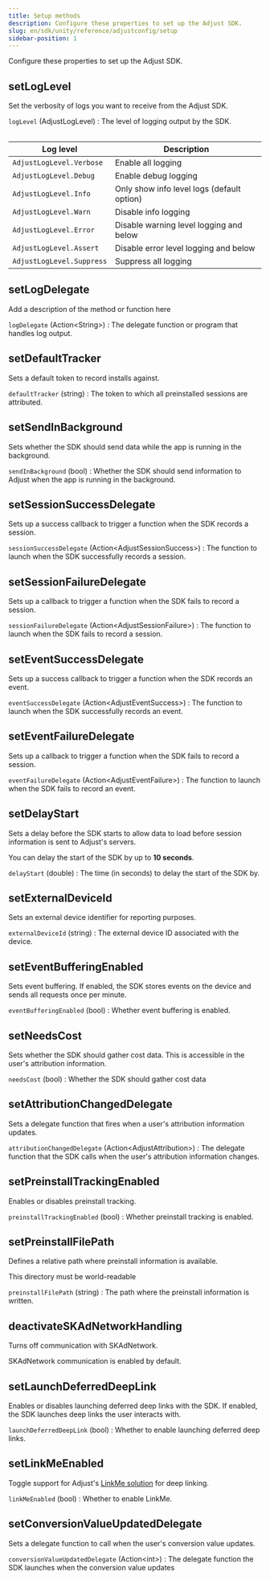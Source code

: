 ```yaml
---
title: Setup methods
description: Configure these properties to set up the Adjust SDK.
slug: en/sdk/unity/reference/adjustconfig/setup
sidebar-position: 1
---
```


Configure these properties to set up the Adjust SDK.

<Function>

## setLogLevel

Set the verbosity of logs you want to receive from the Adjust SDK.

<slot slot="signature">


<SetLogLevelSig />

</slot>

<slot slot="snippet">


<SetLogLevel />

</slot>

<slot slot="parameters">

`logLevel` (AdjustLogLevel)
: The level of logging output by the SDK.

<Table>

| Log level                 | Description                                |
| ------------------------- | ------------------------------------------ |
| `AdjustLogLevel.Verbose`  | Enable all logging                         |
| `AdjustLogLevel.Debug`    | Enable debug logging                       |
| `AdjustLogLevel.Info`     | Only show info level logs (default option) |
| `AdjustLogLevel.Warn`     | Disable info logging                       |
| `AdjustLogLevel.Error`    | Disable warning level logging and below    |
| `AdjustLogLevel.Assert`   | Disable error level logging and below      |
| `AdjustLogLevel.Suppress` | Suppress all logging                       |

</Table>

</slot>

</Function>

<Function>

## setLogDelegate

Add a description of the method or function here

<slot slot="signature">


<SetLogDelegateSig />

</slot>

<slot slot="snippet">


<SetLogDelegate />

</slot>

<slot slot="parameters">

`logDelegate` (Action\<String\>)
: The delegate function or program that handles log output.

</slot>

</Function>

<Function>

## setDefaultTracker

Sets a default token to record installs against.

<slot slot="signature">


<SetDefaultTrackerSig />

</slot>

<slot slot="snippet">


<SetDefaultTracker />

</slot>

<slot slot="parameters">

`defaultTracker` (string)
: The token to which all preinstalled sessions are attributed.

</slot>

</Function>

<Function>

## setSendInBackground

Sets whether the SDK should send data while the app is running in the background.

<slot slot="signature">


<SetSendInBackgroundSig />

</slot>

<slot slot="snippet">


<SetSendInBackground />

</slot>

<slot slot="parameters">

`sendInBackground` (bool)
: Whether the SDK should send information to Adjust when the app is running in the background.

</slot>

</Function>

<Function>

## setSessionSuccessDelegate

Sets up a success callback to trigger a function when the SDK records a session.

<slot slot="signature">


<SetSessionSuccessDelegateSig />

</slot>

<slot slot="snippet">


<SetSessionSuccessDelegate />

</slot>

<slot slot="parameters">

`sessionSuccessDelegate` (Action\<AdjustSessionSuccess\>)
: The function to launch when the SDK successfully records a session.

</slot>

</Function>

<Function>

## setSessionFailureDelegate

Sets up a callback to trigger a function when the SDK fails to record a session.

<slot slot="signature">


<SetSessionFailureDelegateSig />

</slot>

<slot slot="snippet">


<SetSessionFailureDelegate />

</slot>

<slot slot="parameters">

`sessionFailureDelegate` (Action\<AdjustSessionFailure\>)
: The function to launch when the SDK fails to record a session.

</slot>

</Function>

<Function>

## setEventSuccessDelegate

Sets up a success callback to trigger a function when the SDK records an event.

<slot slot="signature">


<SetEventSuccessDelegateSig />

</slot>

<slot slot="snippet">


<SetEventSuccessDelegate />

</slot>

<slot slot="parameters">

`eventSuccessDelegate` (Action\<AdjustEventSuccess\>)
: The function to launch when the SDK successfully records an event.

</slot>

</Function>

<Function>

## setEventFailureDelegate

Sets up a callback to trigger a function when the SDK fails to record a session.

<slot slot="signature">


<SetEventFailureDelegateSig />

</slot>

<slot slot="snippet">


<SetEventFailureDelegate />

</slot>

<slot slot="parameters">

`eventFailureDelegate` (Action\<AdjustEventFailure\>)
: The function to launch when the SDK fails to record an event.

</slot>

</Function>

<Function>

## setDelayStart

Sets a delay before the SDK starts to allow data to load before session information is sent to Adjust's servers.

<Callout type="info">

You can delay the start of the SDK by up to **10 seconds**.

</Callout>

<slot slot="signature">


<SetDelayStartSig />

</slot>

<slot slot="snippet">


<SetDelayStart />

</slot>

<slot slot="parameters">

`delayStart` (double)
: The time (in seconds) to delay the start of the SDK by.

</slot>

</Function>

<Function>

## setExternalDeviceId

Sets an external device identifier for reporting purposes.

<slot slot="signature">


<SetExternalDeviceIdSig />

</slot>

<slot slot="snippet">


<SetExternalDeviceId />

</slot>

<slot slot="parameters">

`externalDeviceId` (string)
: The external device ID associated with the device.

</slot>

</Function>

<Function>

## setEventBufferingEnabled

Sets event buffering. If enabled, the SDK stores events on the device and sends all requests once per minute.

<slot slot="signature">


<SetEventBufferingEnabledSig />

</slot>

<slot slot="snippet">


<SetEventBufferingEnabled />

</slot>

<slot slot="parameters">

`eventBufferingEnabled` (bool)
: Whether event buffering is enabled.

</slot>

</Function>

<Function>

## setNeedsCost

Sets whether the SDK should gather cost data. This is accessible in the user's attribution information.

<slot slot="signature">


<SetNeedsCostSig />

</slot>

<slot slot="snippet">


<SetNeedsCost />

</slot>

<slot slot="parameters">

`needsCost` (bool)
: Whether the SDK should gather cost data

</slot>

</Function>

<Function>

## setAttributionChangedDelegate

Sets a delegate function that fires when a user's attribution information updates.

<slot slot="signature">


<SetAttributionChangedDelegateSig />

</slot>

<slot slot="snippet">


<SetAttributionChangedDelegate />

</slot>

<slot slot="parameters">

`attributionChangedDelegate` (Action\<AdjustAttribution\>)
: The delegate function that the SDK calls when the user's attribution information changes.

</slot>

</Function>

<Function>

## setPreinstallTrackingEnabled

Enables or disables preinstall tracking.

<slot slot="signature">


<SetPreinstallTrackingEnabledSig />

</slot>

<slot slot="snippet">


<SetPreinstallTrackingEnabled />

</slot>

<slot slot="parameters">

`preinstallTrackingEnabled` (bool)
: Whether preinstall tracking is enabled.

</slot>

</Function>

<Function>

## setPreinstallFilePath

Defines a relative path where preinstall information is available.

<Callout type="important">

This directory must be world-readable

</Callout>

<slot slot="signature">


<SetPreinstallFilePathSig />

</slot>

<slot slot="snippet">


<SetPreinstallFilePath />

</slot>

<slot slot="parameters">

`preinstallFilePath` (string)
: The path where the preinstall information is written.

</slot>

</Function>

<Function>

## deactivateSKAdNetworkHandling

Turns off communication with SKAdNetwork.

<Callout type="note">

SKAdNetwork communication is enabled by default.

</Callout>

<slot slot="signature">


<DeactivateSKAdNetworkHandlingSig />

</slot>

<slot slot="snippet">


<DeactivateSKAdNetworkHandling />

</slot>

</Function>

<Function>

## setLaunchDeferredDeepLink

Enables or disables launching deferred deep links with the SDK. If enabled, the SDK launches deep links the user interacts with.

<slot slot="signature">


<SetLaunchDeferredDeepLinkSig />

</slot>

<slot slot="snippet">


<SetLaunchDeferredDeepLink />

</slot>

<slot slot="parameters">

`launchDeferredDeepLink` (bool)
: Whether to enable launching deferred deep links.

</slot>

</Function>

<Function>

## setLinkMeEnabled

Toggle support for Adjust's [LinkMe solution](https://help.adjust.com/en/article/linkme) for deep linking.

<slot slot="signature">


<SetLinkMeEnabledSig />

</slot>

<slot slot="snippet">


<SetLinkMeEnabled />

</slot>

<slot slot="parameters">

`linkMeEnabled` (bool)
: Whether to enable LinkMe.

</slot>

</Function>

<Function>

## setConversionValueUpdatedDelegate

Sets a delegate function to call when the user's conversion value updates.

<slot slot="signature">


<SetConversionValueUpdatedDelegateSig />

</slot>

<slot slot="snippet">


<SetConversionValueUpdatedDelegate />

</slot>

<slot slot="parameters">

`conversionValueUpdatedDelegate` (Action\<int\>)
: The delegate function the SDK launches when the conversion value updates

</slot>

</Function>
